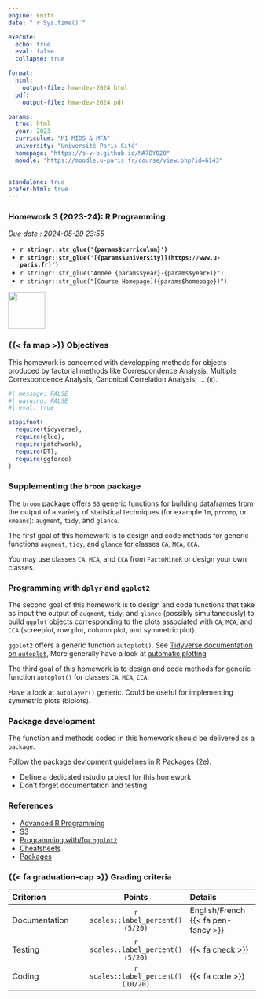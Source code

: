 ```yaml
---
engine: knitr
date: "`r Sys.time()`"

execute:
  echo: true
  eval: false
  collapse: true

format:
  html:
    output-file: hmw-dev-2024.html
  pdf:
    output-file: hmw-dev-2024.pdf

params:
  truc: html
  year: 2023 
  curriculum: "M1 MIDS & MFA"
  university: "Université Paris Cité"
  homepage: "https://s-v-b.github.io/MA7BY020"
  moodle: "https://moodle.u-paris.fr/course/view.php?id=6143"
  

standalone: true
prefer-html: true
---
```




::: {layout="[80,20]"}

::: {#first-column}

### Homework 3 (2023-24): R Programming

*Due date : 2024-05-29 23:55*


- **`r stringr::str_glue('{params$curriculum}')`**
- **`r stringr::str_glue('[{params$university}](https://www.u-paris.fr)')`**
- `r stringr::str_glue("Année {params$year}-{params$year+1}")`
- `r stringr::str_glue("[Course Homepage]({params$homepage})")`  

::: 

::: {#second-column}
![](/images/UniversiteParis_monogramme_couleur_RVB.png){align="right" style="size:50px;" width=75}
:::

:::


### {{< fa map >}} Objectives


This homework is concerned with developping methods 
for objects produced by factorial methods like Correspondence Analysis, Multiple Correspondence Analysis, Canonical Correlation Analysis, ...  (`R`). 

```r
#| message: FALSE
#| warning: FALSE
#| eval: true

stopifnot(
  require(tidyverse),
  require(glue),
  require(patchwork),
  require(DT),
  require(ggforce)
)
```

### Supplementing the `broom` package

The `broom` package offers `S3` generic functions for 
building dataframes from the output of a variety of statistical techniques (for example `lm`, `prcomp`, or `kmeans`): `augment`, `tidy`, and `glance`.

The first goal of this homework is to  design and code methods for generic functions `augment`, `tidy`, and `glance` for classes `CA`, `MCA`, `CCA`.

You may use classes `CA`, `MCA`, and `CCA` from `FactoMineR` or design your own classes. 

### Programming with `dplyr` and `ggplot2`

The second goal of this homework is to design and code functions that take as input the output of `augment`, `tidy`, and `glance`  (possibly simultaneously) to build `ggplot` objects corresponding to the plots associated with  `CA`, `MCA`, and `CCA` (screeplot, row plot, column plot, and symmetric plot).

::: {.callout-note}

`ggplot2` offers a generic function `autoplot()`. See [Tidyverse documentation on `autoplot`](https://ggplot2.tidyverse.org/reference/autoplot.html), More generally 
have a look at [automatic plotting](https://ggplot2.tidyverse.org/reference/automatic_plotting.html)

:::

The third goal of this homework is to design and code methods for generic function `autoplot()` for classes `CA`, `MCA`, `CCA`.

::: {.callout-tip}

Have a look at `autolayer()` generic. Could be useful for implementing symmetric plots (biplots). 

:::



### Package development

The function and methods coded in this homework should be delivered as a `package`.

Follow the package devlopment guidelines in [R Packages (2e)](https://r-pkgs.org).

- Define a dedicated rstudio project for this homework
- Don't forget documentation and testing
  


### References

- [Advanced R Programming](https://adv-r.hadley.nz)
- [S3](https://adv-r.hadley.nz/s3.html)
- [Programming with/for `ggplot2`](https://ggplot2-book.org)
- [Cheatsheets](https://posit.co/resources/cheatsheets/)
- [Packages](https://r-pkgs.org)




### {{<  fa graduation-cap >}} Grading criteria 


| Criterion | Points  | Details |
|:----------|:-------:|:--------|
| Documentation| `r scales::label_percent()(5/20)` | English/French {{<  fa pen-fancy >}}|
| Testing  | `r scales::label_percent()(5/20)` |  {{<  fa check >}}|
| Coding   | `r scales::label_percent()(10/20)` |    {{<  fa code >}} |


